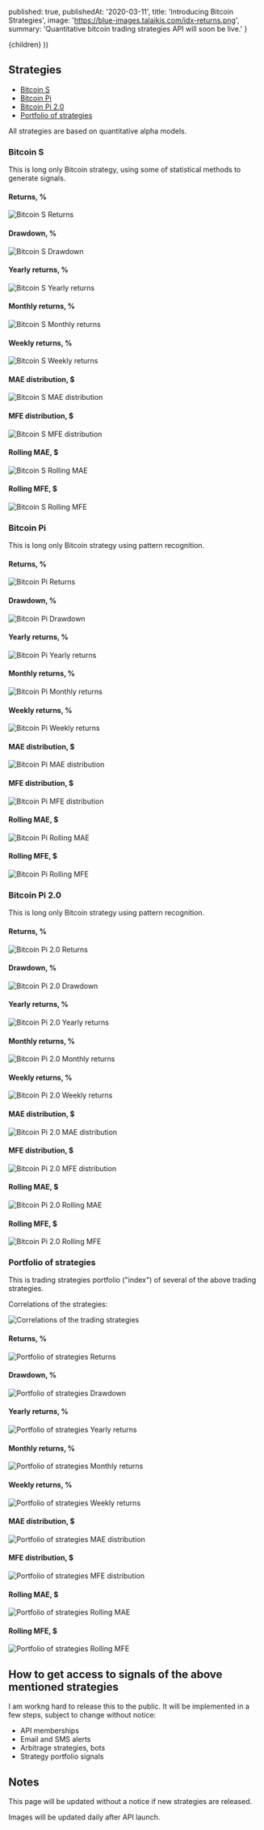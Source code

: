 

  published: true,
  publishedAt: '2020-03-11',
  title: 'Introducing Bitcoin Strategies',
  image: 'https://blue-images.talaikis.com/idx-returns.png',
  summary: 'Quantitative bitcoin trading strategies API will soon be live.'
}

  <BlogPost path={router.pathname} meta={meta}>
    {children}
  </BlogPost>
))

## Strategies

* [Bitcoin S](#sk)
* [Bitcoin Pi](#pi)
* [Bitcoin Pi 2.0](#pi2)
* [Portfolio of strategies](#idx)

All strategies are based on quantitative alpha models.


### <a name="sk"></a>Bitcoin S

This is long only Bitcoin strategy, using some of statistical methods to generate signals.

#### Returns, %

![Bitcoin S Returns](https://blue-images.talaikis.com/s-returns.png "Bitcoin S Returns")

#### Drawdown, %

![Bitcoin S Drawdown](https://blue-images.talaikis.com/s-drawdown.png "Bitcoin S Drawdown")

#### Yearly returns, %

![Bitcoin S Yearly returns](https://blue-images.talaikis.com/s-yearly-returns.png "Bitcoin S Yearly returns")

#### Monthly returns, %

![Bitcoin S Monthly returns](https://blue-images.talaikis.com/s-monthly-returns.png "Bitcoin S Monthly returns")

#### Weekly returns, %

![Bitcoin S Weekly returns](https://blue-images.talaikis.com/s-weekly-returns.png "Bitcoin S Weekly returns")

#### MAE distribution, $

![Bitcoin S MAE distribution](https://blue-images.talaikis.com/mae-s.png "Bitcoin S MAE distribution")

#### MFE distribution, $

![Bitcoin S MFE distribution](https://blue-images.talaikis.com/mfe-s.png "Bitcoin S MFE distribution")

#### Rolling MAE, $

![Bitcoin S Rolling MAE](https://blue-images.talaikis.com/mae-rolling-s.png "Bitcoin S Rolling MAE")

#### Rolling MFE, $

![Bitcoin S Rolling MFE](https://blue-images.talaikis.com/mfe-rolling-s.png "Bitcoin S Rolling MFE")


### <a name="pi"></a>Bitcoin Pi

This is long only Bitcoin strategy using pattern recognition.

#### Returns, %

![Bitcoin Pi Returns](https://blue-images.talaikis.com/pi-returns.png "Bitcoin Pi Returns")

#### Drawdown, %

![Bitcoin Pi Drawdown](https://blue-images.talaikis.com/pi-drawdown.png "Bitcoin Pi Drawdown")

#### Yearly returns, %

![Bitcoin Pi Yearly returns](https://blue-images.talaikis.com/pi-yearly-returns.png "Bitcoin Pi Yearly returns")

#### Monthly returns, %

![Bitcoin Pi Monthly returns](https://blue-images.talaikis.com/pi-monthly-returns.png "Bitcoin Pi Monthly returns")

#### Weekly returns, %

![Bitcoin Pi Weekly returns](https://blue-images.talaikis.com/pi-weekly-returns.png "Bitcoin Pi Weekly returns")

#### MAE distribution, $

![Bitcoin Pi MAE distribution](https://blue-images.talaikis.com/mae-pi.png "Bitcoin Pi MAE distribution")

#### MFE distribution, $

![Bitcoin Pi MFE distribution](https://blue-images.talaikis.com/mfe-pi.png "Bitcoin Pi MFE distribution")

#### Rolling MAE, $

![Bitcoin Pi Rolling MAE](https://blue-images.talaikis.com/mae-rolling-pi.png "Bitcoin Pi Rolling MAE")

#### Rolling MFE, $

![Bitcoin Pi Rolling MFE](https://blue-images.talaikis.com/mfe-rolling-pi.png "Bitcoin Pi Rolling MFE")


### <a name="pi2"></a>Bitcoin Pi 2.0

This is long only Bitcoin strategy using pattern recognition.

#### Returns, %

![Bitcoin Pi 2.0 Returns](https://blue-images.talaikis.com/pi-2-returns.png "Bitcoin Pi 2.0 Returns")

#### Drawdown, %

![Bitcoin Pi 2.0 Drawdown](https://blue-images.talaikis.com/pi-2-drawdown.png "Bitcoin Pi 2.0 Drawdown")

#### Yearly returns, %

![Bitcoin Pi 2.0 Yearly returns](https://blue-images.talaikis.com/pi-2-yearly-returns.png "Bitcoin Pi 2.0 Yearly returns")

#### Monthly returns, %

![Bitcoin Pi 2.0 Monthly returns](https://blue-images.talaikis.com/pi-2-monthly-returns.png "Bitcoin Pi 2.0 Monthly returns")

#### Weekly returns, %

![Bitcoin Pi 2.0 Weekly returns](https://blue-images.talaikis.com/pi-2-weekly-returns.png "Bitcoin Pi 2.0 Weekly returns")

#### MAE distribution, $

![Bitcoin Pi 2.0 MAE distribution](https://blue-images.talaikis.com/mae-pi-2.png "Bitcoin Pi 2.0 MAE distribution")

#### MFE distribution, $

![Bitcoin Pi 2.0 MFE distribution](https://blue-images.talaikis.com/mfe-pi-2.png "Bitcoin Pi 2.0 MFE distribution")

#### Rolling MAE, $

![Bitcoin Pi 2.0 Rolling MAE](https://blue-images.talaikis.com/mae-rolling-pi-2.png "Bitcoin Pi 2.0 Rolling MAE")

#### Rolling MFE, $

![Bitcoin Pi 2.0 Rolling MFE](https://blue-images.talaikis.com/mfe-rolling-pi-2.png "Bitcoin Pi 2.0 Rolling MFE")


### <a name="idx"></a>Portfolio of strategies

This is trading strategies portfolio ("index") of several of the above trading strategies.

Correlations of the strategies:

![Correlations of the trading strategies](https://blue-images.talaikis.com/Strategies-heatmap.png "Correlations of the trading strategies")

#### Returns, %

![Portfolio of strategies Returns](https://blue-images.talaikis.com/idx-returns.png "Portfolio of strategies Returns")

#### Drawdown, %

![Portfolio of strategies Drawdown](https://blue-images.talaikis.com/idx-drawdown.png "Portfolio of strategies Drawdown")

#### Yearly returns, %

![Portfolio of strategies Yearly returns](https://blue-images.talaikis.com/idx-yearly-returns.png "Portfolio of strategies Yearly returns")

#### Monthly returns, %

![Portfolio of strategies Monthly returns](https://blue-images.talaikis.com/idx-monthly-returns.png "Portfolio of strategies Monthly returns")

#### Weekly returns, %

![Portfolio of strategies Weekly returns](https://blue-images.talaikis.com/idx-weekly-returns.png "Portfolio of strategies Weekly returns")

#### MAE distribution, $

![Portfolio of strategies MAE distribution](https://blue-images.talaikis.com/mae-idx.png "Portfolio of strategies MAE distribution")

#### MFE distribution, $

![Portfolio of strategies MFE distribution](https://blue-images.talaikis.com/mfe-idx.png "Portfolio of strategies MFE distribution")

#### Rolling MAE, $

![Portfolio of strategies Rolling MAE](https://blue-images.talaikis.com/mae-rolling-idx.png "Portfolio of strategies Rolling MAE")

#### Rolling MFE, $

![Portfolio of strategies Rolling MFE](https://blue-images.talaikis.com/mfe-rolling-idx.png "Portfolio of strategies Rolling MFE")

## How to get access to signals of the above mentioned strategies

I am workng hard to release this to the public. It will be implemented in a few steps, subject to change without notice:

* API memberships
* Email and SMS alerts
* Arbitrage strategies, bots
* Strategy portfolio signals

## Notes

This page will be updated without a notice if new strategies are released.

Images will be updated daily after API launch.
